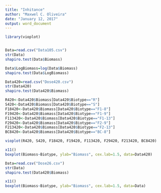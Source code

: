 ---
title: "Inhitance"
author: "Maxwel C. Oliveira"
date: "January 12, 2017" 
output: word_document
---
```{r}
library(vioplot) 
```


```{r}

```




```{r Dose 105}
Data=read.csv("Data105.csv")
str(Data)
shapiro.test(Data$Biomass)
```


```{r}
Data$LogBiomass=log(Data$Biomass)
shapiro.test(Data$LogBiomass)
```



```{r Dose 420}
Data420=read.csv("Dose420.csv")
str(Data420)
shapiro.test(Data420$Biomass)
```


```{r}
R420<-Data420$Biomass[Data420$Biotype=="R"]
S420<-Data420$Biomass[Data420$Biotype=="S"]
F18420<-Data420$Biomass[Data420$Biotype=="F1-8"]
F19420<-Data420$Biomass[Data420$Biotype=="F1-9"]
F113420<-Data420$Biomass[Data420$Biotype=="F1-13"]
F29420<-Data420$Biomass[Data420$Biotype=="F2-9"]
F213420<-Data420$Biomass[Data420$Biotype=="F2-13"]
BC8420<-Data420$Biomass[Data420$Biotype=="BC-8"]

vioplot(R420, S420, F18420, F19420, F113420, F29420, F213420, BC8420)
```

```{r Dose 420, echo=FALSE}
x11()
boxplot(Biomass~Biotype, ylab="Biomass", cex.lab=1.5, data=Data420)
```


```{r Dose 26}
Data=read.csv("Dose26.csv")
str(Data)
shapiro.test(Data420$Biomass)
```

```{r Dose 26, echo=FALSE}
x11()
boxplot(Biomass~Biotype, ylab="Biomass", cex.lab=1.5, data=Data)
```

